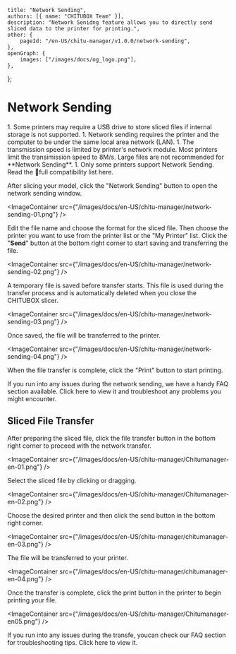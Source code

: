 	title: "Network Sending",
	authors: [{ name: "CHITUBOX Team" }],
	description: "Network Senidng feature allows you to directly send sliced data to the printer for printing.",
	other: {
		pageId: "/en-US/chitu-manager/v1.0.0/network-sending",
	},
	openGraph: {
		images: ["/images/docs/og_logo.png"],
	},
};

# Network Sending

<Admonition type="note">
	1. Some printers may require a USB drive to store sliced files if internal storage is not supported.
	1. Network sending requires the printer and the computer to be under the same local area network (LAN).
	1. The transmission speed is limited by printer's network module. Most printers limit the transimission speed to 8M/s. Large files are not recommended for **Network Sending**. 
	1. Only some printers support Network Sending. Read the <Link href="https://wkhvloo2kw.feishu.cn/docx/Q5nbdGSnfo5EbAxgEwKccN0Rnxe">📃full compatibility list</Link> here.
</Admonition>

After slicing your model, click the "Network Sending" button to open the network sending window. 

<ImageContainer
	src={"/images/docs/en-US/chitu-manager/network-sending-01.png"}
/>

Edit the file name and choose the format for the sliced file. Then choose the printer you want to use from the printer list or the "My Printer" list. Click the "**Send**" button at the bottom right corner to start saving and transferring the file.

<ImageContainer
	src={"/images/docs/en-US/chitu-manager/network-sending-02.png"}
/>

A temporary file is saved before transfer starts. This file is used during the transfer process and is automatically deleted when you close the CHITUBOX slicer.

<ImageContainer
	src={"/images/docs/en-US/chitu-manager/network-sending-03.png"}
/>

Once saved, the file will be transferred to the printer.

<ImageContainer
	src={"/images/docs/en-US/chitu-manager/network-sending-04.png"}
/>

When the file transfer is complete, click the "Print" button to start printing.

If you run into any issues during the network sending, we have a handy FAQ section available. Click <Link href="/en-US/faq/latest/chitu-manager-faq">here</Link> to view it and troubleshoot any problems you might encounter.

## Sliced File Transfer

After preparing the sliced file, click the file transfer button in the bottom right corner to proceed with the network transfer.

<ImageContainer
	src={"/images/docs/en-US/chitu-manager/Chitumanager-en-01.png"}
/>

Select the sliced file by clicking or dragging.

<ImageContainer
	src={"/images/docs/en-US/chitu-manager/Chitumanager-en-02.png"}
/>

Choose the desired printer and then click the send button in the bottom right corner.

<ImageContainer
	src={"/images/docs/en-US/chitu-manager/chitumanager-en-03.png"}
/>

The file will be transferred to your printer.

<ImageContainer
	src={"/images/docs/en-US/chitu-manager/chitumanager-en-04.png"}
/>

Once the transfer is complete, click the print button in the printer to begin printing your file.

<ImageContainer
	src={"/images/docs/en-US/chitu-manager/Chitumanager-en05.png"}
/>

If you run into any issues during the transfe, youcan check our FAQ section for troubleshooting tips. Click <Link href="/en-US/faq/latest/chitu-manager-faq">here</Link> to view it.

